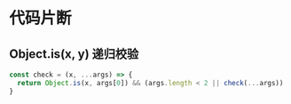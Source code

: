 # 代码片断

## Object.is(x, y) 递归校验

```js title=
const check = (x, ...args) => {
  return Object.is(x, args[0]) && (args.length < 2 || check(...args))
}
```


